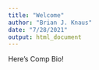 ```yaml
---
title: "Welcome"
author: "Brian J. Knaus"
date: "7/28/2021"
output: html_document
---
```



Here's Comp Bio!


